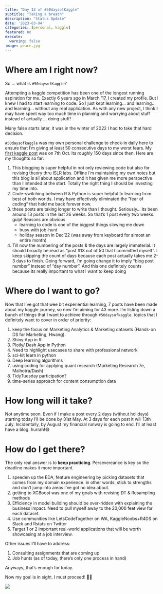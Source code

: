 ```yaml
---
title: "Day 13 of #50daysofKaggle"
subtitle: "Taking a breath"
description: "Status Update"
date: '2023-03-04'
categories: [personal, kaggle]
featured: no
execute:
  warning: false
image: peace.jpg
---
```


# Where am I right now?

So ... what is `#50daysofKaggle`?

Attempting a kaggle competition has been one of the longest running aspiration for me. Exactly 6 years ago in March '17, I created my profile. But I knew I had to start learning to code. So I just kept learning... and learning... and learning... without any real application. As with any new project, I think I may have spent way too much time in planning and worrying about stuff instead of actually ... doing stuff!

Many false starts later, it was in the winter of 2022 I had to take that hard decision.

`#50daysofkaggle` was my own personal challenge to check-in daily here to ensure that I'm giving at least 50 consecutive days to my worst fears. My [first kaggle post](https://www.ds-ramakant.com/posts/2022-10-07-day-1-of-50daysofkaggle/index.en.html) was on 7th Oct. Its roughly 150 days since then. Here are my thoughts so far:

1.  This blogging is super helpful in not only reviewing code but also for revising theory thru ISLR labs. Offline I'm maintaining my own notes but this blog is all about application and it has given me more perspective than I intended at the start. Totally the right thing I should be investing my time into.
2.  Code-switching between R & Python is super helpful to learning from best of both worlds. I may have effectively eliminated the "fear of coding" that held me back forever now.
3.  these posts are taking longer to write than I thought. Seriously... its been around 13 posts in the last 26 weeks. So that's 1 post every two weeks. gulp! Reasons are obvious
    -   learning to code is one of the biggest things slowing me down
    -   busy with job-hunt
    -   holiday season in Dec'22 (was away from keyboard for almost an entire month)
4.  Till now the numbering of the posts & the days are largely immaterial. It should broadly be read as "post #13 out of 50 that I committed myself". I keep skipping the count of days because each post actually takes me 2-3 days to finish. Going forward, I'm going change it to imply "blog post number" instead of "day number". And this one definitely counts because its really important to what I want to keep doing

# Where do I want to go?

Now that I've got that wee bit experiential learning, 7 posts have been made about my kaggle journey, so now I'm aiming for 43 more. I'm listing down a bunch of things that I want to achieve through `#50daysofkaggle`. topics that I definitely want to cover in order of priority:

1.  keep the focus on Marketing Analytics & Marketing datasets (Hands-on DS for Marketing, Hwang).
2.  Shiny App in R
3.  Plotly/ Dash App in Python
4.  Need to highlight usecases to share with professional network
5.  sci-kit learn in python
6.  Deep learning algorithms
7.  using coding for applying quant research (Marketing Research 7e, Malhotra/Dash)
8.  TidyTuesday participation?
9.  time-series approach for content consumption data

# How long will it take?

Not anytime soon. Even if I make a post every 2 days (without holidays) starting today I'll be done by 31st May. At 3 days for each post it will 13th July. Incidentally, by August my financial runway is going to end. I'll at least have a blog. hurrah!😅

# How do I get there?

The only real answer is to **keep practicing**. Persevereance is key so the deadline makes it more important.

1.  speeden up the EDA, feature engineering by picking datasets that comes from my domain experience. in other words, stick to strengths and don't jump into areas I've got no idea about.
2.  getting to XGBoost was one of my goals with revising DT & Resampling methods
3.  Efficiency in model building should be over-ridden with explaining the business impact. Need to pull myself away to the 20,000 feet view for each dataset.
4.  Use communities like LetsCodeTogether on WA, KaggleNoobs+R4DS on Slack and Rstats on Twitter
5.  Target 1 or 2 important real-world applications that will be worth showcasing at a job interview.

Other issues I'll have to address:

1.  Consulting assignments that are coming up
2.  Job hunts (as of today, there's only one process in hand)

Anyways, that's enough for today.

Now my goal is in sight. I must proceed! 🏃‍♂️

![](https://media.giphy.com/media/eiR8WW0nW5RzhzS70i/giphy-downsized.gif){fig-align="center"}
